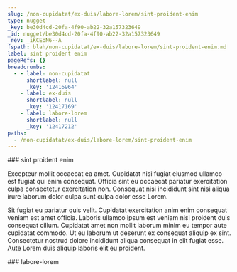 ```yaml
---
slug: /non-cupidatat/ex-duis/labore-lorem/sint-proident-enim
type: nugget
_key: be30d4cd-20fa-4f90-ab22-32a157323649
_id: nugget/be30d4cd-20fa-4f90-ab22-32a157323649
_rev: _iKCEoN6--A
fspath: blah/non-cupidatat/ex-duis/labore-lorem/sint-proident-enim.md
label: sint proident enim
pageRefs: {}
breadcrumbs:
  - - label: non-cupidatat
      shortlabel: null
      _key: '12416964'
    - label: ex-duis
      shortlabel: null
      _key: '12417169'
    - label: labore-lorem
      shortlabel: null
      _key: '12417212'
paths:
  - /non-cupidatat/ex-duis/labore-lorem/sint-proident-enim
---
```


<NuggetArea>
<Nugget slug="/non-cupidatat/ex-duis/labore-lorem/sint-proident-enim" type="nugget" _key="be30d4cd-20fa-4f90-ab22-32a157323649" _id="nugget/be30d4cd-20fa-4f90-ab22-32a157323649" _rev="_iKCEoN6--A" fspath="blah/non-cupidatat/ex-duis/labore-lorem/sint-proident-enim.md" label="sint proident enim" paths="/non-cupidatat/ex-duis/labore-lorem/sint-proident-enim">
<NuggetBody>
### sint proident enim

Excepteur mollit occaecat ea amet. Cupidatat nisi fugiat eiusmod ullamco est fugiat qui enim consequat. Officia sint eu occaecat pariatur exercitation culpa consectetur exercitation non. Consequat nisi incididunt sint nisi aliqua irure laborum dolor culpa sunt culpa dolor esse Lorem.

Sit fugiat eu pariatur quis velit. Cupidatat exercitation anim enim consequat veniam est amet officia. Laboris ullamco ipsum est veniam nisi proident duis consequat cillum. Cupidatat amet non mollit laborum minim eu tempor aute cupidatat commodo. Ut eu laborum ut deserunt ex consequat aliquip ex sint. Consectetur nostrud dolore incididunt aliqua consequat in elit fugiat esse. Aute Lorem duis aliquip laboris elit eu proident.

</NuggetBody>
<Breadcrumbs>
<Crumbs>
<Crumb _key="12416964" label="non-cupidatat" /><Crumb _key="12417169" label="ex-duis" /><Crumb _key="12417212" label="labore-lorem" />
</Crumbs>
</Breadcrumbs>
</Nugget>

<NuggetsInbound>
</NuggetsInbound>
<NuggetsOutbound>
</NuggetsOutbound>
</NuggetArea>
<PassagesInbound>
<Passage direction="inbound" type="passage" _key="12417212" _id="passage/12417212" _rev="_iKCEoN2---" label="labore-lorem" passage="labore-lorem" fspath="blah/non-cupidatat/ex-duis/labore-lorem" paths="/non-cupidatat/ex-duis/labore-lorem" slug="/non-cupidatat/ex-duis/labore-lorem">
<NuggetBody>
### labore-lorem

</NuggetBody>
<Breadcrumbs>
<Crumbs>
<Crumb _key="12416964" label="non-cupidatat" /><Crumb _key="12417169" label="ex-duis" />
</Crumbs>
</Breadcrumbs>
</Passage>

</PassagesInbound>
<PassagesOutbound>
</PassagesOutbound>
